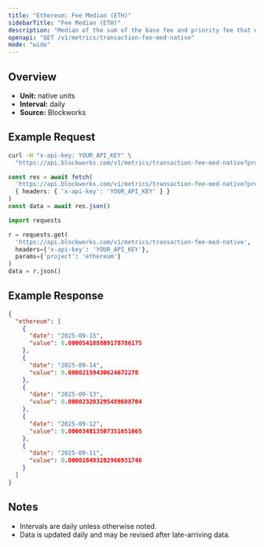 ```yaml
---
title: "Ethereum: Fee Median (ETH)"
sidebarTitle: "Fee Median (ETH)"
description: "Median of the sum of the base fee and priority fee that day in native chain token"
openapi: "GET /v1/metrics/transaction-fee-med-native"
mode: "wide"
---
```


## Overview

- **Unit:** native units
- **Interval:** daily
- **Source:** Blockworks

## Example Request

<CodeGroup>

```bash cURL
curl -H "x-api-key: YOUR_API_KEY" \
  "https://api.blockworks.com/v1/metrics/transaction-fee-med-native?project=ethereum"
```

```typescript TypeScript
const res = await fetch(
  'https://api.blockworks.com/v1/metrics/transaction-fee-med-native?project=ethereum',
  { headers: { 'x-api-key': 'YOUR_API_KEY' } }
)
const data = await res.json()
```

```python Python
import requests

r = requests.get(
  'https://api.blockworks.com/v1/metrics/transaction-fee-med-native',
  headers={'x-api-key': 'YOUR_API_KEY'},
  params={'project': 'ethereum'}
)
data = r.json()
```

</CodeGroup>

## Example Response

```json
{
  "ethereum": [
    {
      "date": "2025-09-15",
      "value": 0.000054188809178786175
    },
    {
      "date": "2025-09-14",
      "value": 0.00002159430624672278
    },
    {
      "date": "2025-09-13",
      "value": 0.000023203295489608704
    },
    {
      "date": "2025-09-12",
      "value": 0.000034813507351651665
    },
    {
      "date": "2025-09-11",
      "value": 0.000028493282966931746
    }
  ]
}
```

## Notes
- Intervals are daily unless otherwise noted.
- Data is updated daily and may be revised after late-arriving data.